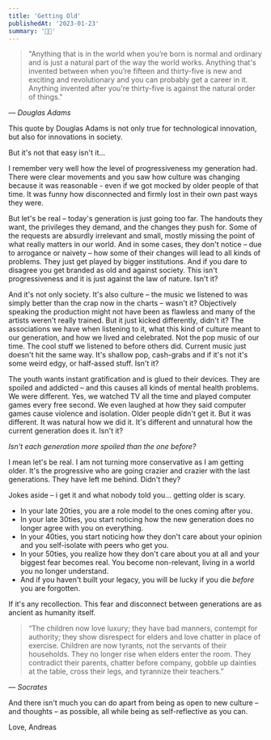 ```yaml
---
title: 'Getting Old'
publishedAt: '2023-01-23'
summary: '👴🏼'
---
```



> "Anything that is in the world when you’re born is normal and ordinary and is just a natural part of the way the world works.
> Anything that's invented between when you’re fifteen and thirty-five is new and exciting and revolutionary and you can probably get a career in it.
> Anything invented after you're thirty-five is against the natural order of things." 

*— Douglas Adams*

This quote by Douglas Adams is not only true for technological innovation, but also for innovations in society.

But it's not that easy isn't it…

I remember very well how the level of progressiveness my generation had. There were clear movements and you saw how culture was changing because it was reasonable - even if we got mocked by older people of that time. It was funny how disconnected and firmly lost in their own past ways they were. 

But let's be real – today's generation is just going too far. The handouts they want, the privileges they demand, and the changes they push for. Some of the requests are absurdly irrelevant and small, mostly missing the point of what really matters in our world. And in some cases, they don't notice – due to arrogance or naivety – how some of their changes will lead to all kinds of problems. They just get played by bigger institutions. And if you dare to disagree you get branded as old and against society. This isn't progressiveness and it is just against the law of nature. Isn't it?

And it's not only society. It's also culture – the music we listened to was simply better than the crap now in the charts – wasn't it? Objectively speaking the production might not have been as flawless and many of the artists weren't really trained. But it just kicked differently, didn't it? The associations we have when listening to it, what this kind of culture meant to our generation, and how we lived and celebrated. Not the pop music of our time. The cool stuff we listened to before others did. Current music just doesn't hit the same way. It's shallow pop, cash-grabs and if it's not it's some weird edgy, or half-assed stuff. Isn't it?

The youth wants instant gratification and is glued to their devices. They are spoiled and addicted – and this causes all kinds of mental health problems. We were different. Yes, we watched TV all the time and played computer games every free second. We even laughed at how they said computer games cause violence and isolation. Older people didn't get it. But it was different. It was natural how we did it. It's different and unnatural how the current generation does it. Isn't it?

*Isn't each generation more spoiled than the one before?*

I mean let's be real. I am not turning more conservative as I am getting older. It's the progressive who are going crazier and crazier with the last generations. They have left me behind. Didn't they?

Jokes aside – i get it and what nobody told you… getting older is scary.

- In your late 20ties, you are a role model to the ones coming after you.
- In your late 30ties, you start noticing how the new generation does no longer agree with you on everything.
- In your 40ties, you start noticing how they don't care about your opinion and you self-isolate with peers who get you.
- In your 50ties, you realize how they don't care about you at all and your biggest fear becomes real. You become non-relevant, living in a world you no longer understand.
- And if you haven't built your legacy, you will be lucky if you die *before* you are forgotten.

If it's any recollection. This fear and disconnect between generations are as ancient as humanity itself. 

> “The children now love luxury; they have bad manners, contempt for authority; they show disrespect for elders and love chatter in place of exercise. Children are now tyrants, not the servants of their households. They no longer rise when elders enter the room. They contradict their parents, chatter before company, gobble up dainties at the table, cross their legs, and tyrannize their teachers.”

*― Socrates*

And there isn't much you can do apart from being as open to new culture – and thoughts – as possible, all while being as self-reflective as you can. 


Love,
Andreas
